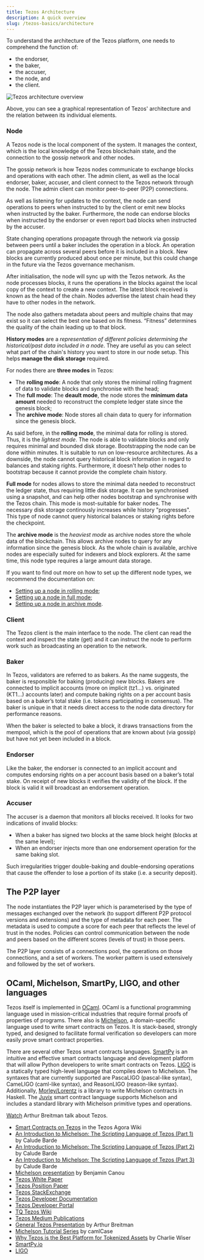 ```yaml
---
title: Tezos Architecture
description: A quick overview
slug: /tezos-basics/architecture
---
```



To understand the architecture of the Tezos platform, one needs to comprehend the function of:

* the endorser,
* the baker,
* the accuser,
* the node, and
* the client.

![Tezos architecture overview](images/overview.png)

Above, you can see a graphical representation of Tezos' architecture and the relation between its individual elements.

### Node

A Tezos node is the local component of the system. It manages the context, which is the local knowledge of the Tezos blockchain state, and the connection to the gossip network and other nodes.

The gossip network is how Tezos nodes communicate to exchange blocks and operations with each other. The admin client, as well as the local endorser, baker, accuser, and client connect to the Tezos network through the node. The admin client can monitor peer-to-peer (P2P) connections.

As well as listening for updates to the context, the node can send operations to peers when instructed to by the client or emit new blocks when instructed by the baker. Furthermore, the node can endorse blocks when instructed by the endorser or even report bad blocks when instructed by the accuser.

State changing operations propagate through the network via gossip between peers until a baker includes the operation in a block. An operation can propagate across several peers before it is included in a block. New blocks are currently produced about once per minute, but this could change in the future via the Tezos governance mechanism.

After initialisation, the node will sync up with the Tezos network. As the node processes blocks, it runs the operations in the blocks against the local copy of the context to create a new context. The latest block received is known as the head of the chain. Nodes advertise the latest chain head they have to other nodes in the network.

The node also gathers metadata about peers and multiple chains that may exist so it can select the best one based on its fitness. “Fitness” determines the quality of the chain leading up to that block.

<ExpansionPanel title="The history mode - Different types of nodes">

**History modes** are a _representation of different policies determining the historical/past data included in a node_. They are useful as you can select what part of the chain's history you want to store in our node setup. This helps **manage the disk storage** required.

For nodes there are **three modes** in Tezos:

* The **rolling mode**: A node that only stores the minimal rolling fragment of data to validate blocks and synchronise with the head;
* The **full mode**: The **deault mode**, the node stores the **minimum data amount** needed to reconstruct the complete ledger state since the genesis block;
* The **archive mode**: Node stores all chain data to query for information since the genesis block.

As said before, in the **rolling mode**, the minimal data for rolling is stored. Thus, it is the _lightest mode_. The node is able to validate blocks and only requires minimal and bounded disk storage. Bootstrapping the node can be done within minutes. It is suitable to run on low-resource architectures. As a downside, the node cannot query historical block information in regard to balances and staking rights. Furthermore, it doesn't help other nodes to bootstrap because it cannot provide the complete chain history.

**Full mode** for nodes allows to store the minimal data needed to reconstruct the ledger state, thus requiring little disk storage. It can be synchronised using a snapshot, and can help other nodes bootstrap and synchronise with the Tezos chain. This mode is most-suitable for baker nodes. The necessary disk storage continously increases while history "progresses". This type of node cannot query historical balances or staking rights before the checkpoint.

The **archive mode** is the _heaviest mode_ as archive nodes store the whole data of the blockchain. This allows archive nodes to query for any information since the genesis block. As the whole chain is available, archive nodes are especially suited for indexers and block explorers. At the same time, this node type requires a large amount data storage.

If you want to find out more on how to set up the different node types, we recommend the documentation on:

* [Setting up a node in rolling mode](https://tezos.gitlab.io/user/history_modes.html#set-up-a-rolling-node);
* [Setting up a node in full mode](https://tezos.gitlab.io/user/history_modes.html#set-up-a-full-node);
* [Settinp up a node in archive mode](https://tezos.gitlab.io/user/history_modes.html#set-up-an-archive-node).

</ExpansionPanel>

### Client

The Tezos client is the main interface to the node. The client can read the context and inspect the state (get) and it can instruct the node to perform work such as broadcasting an operation to the network.

### Baker

In Tezos, validators are referred to as bakers. As the name suggests, the baker is responsible for baking (producing) new blocks. Bakers are connected to implicit accounts (more on implicit (tz1…) vs. originated (KT1…) accounts later) and compute baking rights on a per account basis based on a baker’s total stake (i.e. tokens participating in consensus). The baker is unique in that it needs direct access to the node data directory for performance reasons.

When the baker is selected to bake a block, it draws transactions from the mempool, which is the pool of operations that are known about (via gossip) but have not yet been included in a block.

### Endorser

Like the baker, the endorser is connected to an implicit account and computes endorsing rights on a per account basis based on a baker’s total stake. On receipt of new blocks it verifies the validity of the block. If the block is valid it will broadcast an endorsement operation.

### Accuser

The accuser is a daemon that monitors all blocks received. It looks for two indications of invalid blocks:

* When a baker has signed two blocks at the same block height (blocks at the same level);
* When an endorser injects more than one endorsement operation for the same baking slot.

Such irregularities trigger double-baking and double-endorsing operations that cause the offender to lose a portion of its stake (i.e. a security deposit).

## The P2P layer

The node instantiates the P2P layer which is parameterised by the type of messages exchanged over the network (to support different P2P protocol versions and extensions) and the type of metadata for each peer. The metadata is used to compute a score for each peer that reflects the level of trust in the nodes. Policies can control communication between the node and peers based on the different scores (levels of trust) in those peers.

The P2P layer consists of a connections pool, the operations on those connections, and a set of workers. The worker pattern is used extensively and followed by the set of workers.

## OCaml, Michelson, SmartPy, LIGO, and other languages

Tezos itself is implemented in [OCaml](https://ocaml.org/). OCaml is a functional programming language used in mission-critical industries that require formal proofs of properties of programs. There also is [Michelson](https://tezos.gitlab.io/mainnet/whitedoc/michelson.html), a domain-specific language used to write smart contracts on Tezos. It is stack-based, strongly typed, and designed to facilitate formal verification so developers can more easily prove smart contract properties.

There are several other Tezos smart contracts languages. [SmartPy](https://smartpy.io/) is an intuitive and effective smart contracts language and development platform that will allow Python developers to write smart contracts on Tezos. [LIGO](https://ligolang.org/) is a statically typed high-level language that compiles down to Michelson. The syntaxes that are currently supported are PascaLIGO (pascal-like syntax), CameLIGO (caml-like syntax), and ReasonLIGO (reason-like syntax). Additionally, [Morley/Lorentz](https://hackage.haskell.org/package/morley) is a library to write Michelson contracts in Haskell. The [Juvix](https://juvix.org/) smart contract language supports Michelson and includes a standard library with Michelson primitive types and operations.

<HighlightBox type="tip">

[Watch](https://www.youtube.com/watch?v=zl5Ice0z9oU&feature=youtu.be) Arthur Breitman talk about Tezos.

</HighlightBox>

<HighlightBox type="reading">
<ul>
	<li><a href="https://wiki.tezosagora.org/learn/smartcontracts">Smart Contracts on Tezos</a> in the Tezos Agora Wiki</li>
    <li><a href="https://betterprogramming.pub/introduction-to-michelson-the-language-of-tezos-part-1-374c03394cc3">An Introduction to Michelson: The Scripting Language of Tezos (Part 1)</a> by Calude Barde</li>
    <li><a href="https://betterprogramming.pub/an-introduction-to-michelson-the-scripting-language-of-tezos-part-2-4cc972c8237c">An Introduction to Michelson: The Scripting Language of Tezos (Part 2)</a> by Calude Barde</li>
    <li><a href="https://medium.com/coinmonks/an-introduction-to-michelson-the-scripting-language-of-tezos-part-3-70bb294cd19e">An Introduction to Michelson: The Scripting Language of Tezos (Part 3)</a> by Calude Barde</li>
    <li><a href="https://youtu.be/4oG4Ead74xA">Michelson presentation</a> by Benjamin Canou</li>
    <li><a href="https://tezos.com/assets/files/whitepaper-d0cd272790ed3ba5951b30d019db2013.pdf">Tezos White Paper</a></li>
  	<li><a href="https://tezos.com/assets/files/position-paper-00b110d6223dc6b84ac206e92171ed47.pdf">Tezos Position Paper</a></li>
    <li><a href="https://tezos.stackexchange.com/">Tezos StackExchange</a></li>
    <li><a href="https://tezos.gitlab.io/mainnet/">Tezos Developer Documentation</a></li>
    <li><a href="https://developers.tezos.com/">Tezos Developer Portal</a></li>
    <li><a href="https://wiki.tezosagora.org/">TQ Tezos Wiki</a></li>
    <li><a href="https://medium.com/tezos">Tezos Medium Publications</a></li>
    <li><a href="https://youtu.be/ftA7O04yxXg">General Tezos Presentation</a> by Arthur Breitman</li>
    <li><a href="https://gitlab.com/camlcase-dev/michelson-tutorial/tree/master">Michelson Tutorial Series</a> by camlCase</li>
    <li><a href="https://medium.com/tqtezos/why-tezos-is-the-best-platform-for-tokenized-assets-89a960cfa828">Why Tezos is the Best Platform for Tokenized Assets</a> by Charlie Wiser</li>
    <li><a href="https://smartpy.io/">SmartPy.io</a></li>
    <li><a href="https://ligolang.org/">LIGO</a></li>
</ul>
</HighlightBox>
